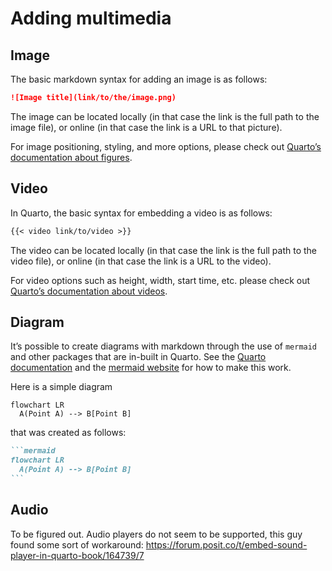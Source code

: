 # Adding multimedia

## Image

The basic markdown syntax for adding an image is as follows:

```md
![Image title](link/to/the/image.png)
```

The image can be located locally (in that case the link is the full path to the image file), or online (in that case the link is a URL to that picture).

For image positioning, styling, and more options, please check out [Quarto's documentation about figures](https://quarto.org/docs/authoring/figures.html).

## Video

In Quarto, the basic syntax for embedding a video is as follows:

``` .markdown
{{< video link/to/video >}}
```

The video can be located locally (in that case the link is the full path to the video file), or online (in that case the link is a URL to the video).

For video options such as height, width, start time, etc. please check out [Quarto's documentation about videos](https://quarto.org/docs/authoring/videos.html).

## Diagram

It's possible to create diagrams with markdown through the use of `mermaid` and other packages that are in-built in Quarto. See the [Quarto documentation](https://quarto.org/docs/authoring/diagrams.html) and the [mermaid website](http://mermaid.js.org/intro/) for how to make this work.

Here is a simple diagram

```mermaid
flowchart LR
  A(Point A) --> B[Point B]
```


that was created as follows:

````md
```mermaid
flowchart LR
  A(Point A) --> B[Point B]
```
````


## Audio

To be figured out. Audio players do not seem to be supported, this guy found some sort of workaround: <https://forum.posit.co/t/embed-sound-player-in-quarto-book/164739/7>

